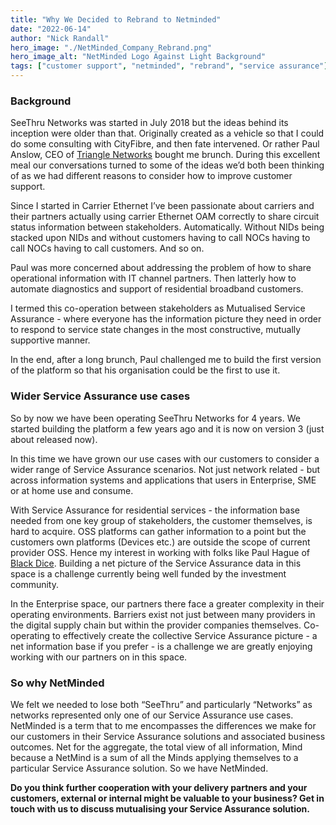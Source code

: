 ```yaml
---
title: "Why We Decided to Rebrand to Netminded"
date: "2022-06-14"
author: "Nick Randall"
hero_image: "./NetMinded_Company_Rebrand.png"
hero_image_alt: "NetMinded Logo Against Light Background"
tags: ["customer support", "netminded", "rebrand", "service assurance"]
---
```


### Background
SeeThru Networks was started in July 2018 but the ideas behind its inception were older than that. Originally created as a vehicle so that I could do some consulting with CityFibre, and then fate intervened. Or rather Paul Anslow, CEO of [Triangle Networks](https://trianglenetworks.co.uk "Triangle Networks Website") bought me brunch. During this excellent meal our conversations turned to some of the ideas we’d both been thinking of as we had different reasons to consider how to improve customer support. 

Since I started in Carrier Ethernet I’ve been passionate about carriers and their partners actually using carrier Ethernet OAM correctly to share circuit status information between stakeholders. Automatically. Without NIDs being stacked upon NIDs and without customers having to call NOCs having to call NOCs having to call customers. And so on.

Paul was more concerned about addressing the problem of how to share operational information with IT channel partners. Then latterly how to automate diagnostics and support of residential broadband customers.

I termed this co-operation between stakeholders as Mutualised Service Assurance - where everyone has the information picture they need in order to respond to service state changes in the most constructive, mutually supportive manner.

In the end, after a long brunch, Paul challenged me to build the first version of the platform so that his organisation could be the first to use it.

### Wider Service Assurance use cases
So by now we have been operating SeeThru Networks for 4 years. We started building the platform a few years ago and it is now on version 3 (just about released now).

In this time we have grown our use cases with our customers to consider a wider range of Service Assurance scenarios. Not just network related - but across information systems and applications that users in Enterprise, SME or at home use and consume.

With Service Assurance for residential services - the information base needed from one key group of stakeholders, the customer themselves, is hard to acquire. OSS platforms can gather information to a point but the customers own platforms (Devices etc.) are outside the scope of current provider OSS. Hence my interest in working with folks like Paul Hague of [Black Dice](/blog/monster-the-trustpilot-lottery-with-cyber-assurance "NetMinded Black Dice Article"). Building a net picture of the Service Assurance data in this space is a challenge currently being well funded by the investment community.

In the Enterprise space, our partners there face a greater complexity in their operating environments. Barriers exist not just between many providers in the digital supply chain but within the provider companies themselves. Co-operating to effectively create the collective Service Assurance picture - a net information base if you prefer - is a challenge we are greatly enjoying working with our partners on in this space.

### So why NetMinded
We felt we needed to lose both “SeeThru” and particularly “Networks” as networks represented only one of our Service Assurance use cases. NetMinded is a term that to me encompasses the differences we make for our customers in their Service Assurance solutions and associated business outcomes. Net for the aggregate, the total view of all information, Mind because a NetMind is a sum of all the Minds applying themselves to a particular Service Assurance solution. So we have NetMinded.

**Do you think further cooperation with your delivery partners and your customers, external or internal might be valuable to your business? Get in touch with us to discuss mutualising your Service Assurance solution.** 

